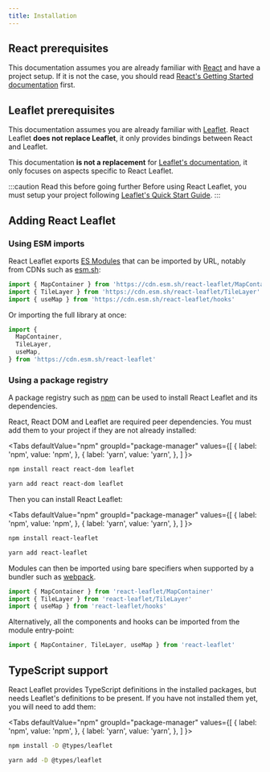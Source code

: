 ```yaml
---
title: Installation
---
```



## React prerequisites

This documentation assumes you are already familiar with [React](https://reactjs.org/) and have a project setup. If it is not the case, you should read [React's Getting Started documentation](https://reactjs.org/docs/getting-started.html) first.

## Leaflet prerequisites

This documentation assumes you are already familiar with [Leaflet](https://leafletjs.com/). React Leaflet **does not replace Leaflet**, it only provides bindings between React and Leaflet.

This documentation **is not a replacement** for [Leaflet's documentation](https://leafletjs.com/reference.html), it only focuses on aspects specific to React Leaflet.

:::caution Read this before going further
Before using React Leaflet, you must setup your project following [Leaflet's Quick Start Guide](https://leafletjs.com/examples/quick-start/).
:::

## Adding React Leaflet

### Using ESM imports

React Leaflet exports [ES Modules](https://developer.mozilla.org/en-US/docs/Web/JavaScript/Guide/Modules) that can be imported by URL, notably from CDNs such as [esm.sh](https://esm.sh/):

```js
import { MapContainer } from 'https://cdn.esm.sh/react-leaflet/MapContainer'
import { TileLayer } from 'https://cdn.esm.sh/react-leaflet/TileLayer'
import { useMap } from 'https://cdn.esm.sh/react-leaflet/hooks'
```

Or importing the full library at once:

```js
import {
  MapContainer,
  TileLayer,
  useMap,
} from 'https://cdn.esm.sh/react-leaflet'
```

### Using a package registry

A package registry such as [npm](https://www.npmjs.com/) can be used to install React Leaflet and its dependencies.

React, React DOM and Leaflet are required peer dependencies. You must add them to your project if they are not already installed:

<Tabs
  defaultValue="npm"
  groupId="package-manager"
  values={[
    { label: 'npm', value: 'npm', },
    { label: 'yarn', value: 'yarn', },
  ]
}>
<TabItem value="npm">

```bash
npm install react react-dom leaflet
```

</TabItem>
<TabItem value="yarn">

```bash
yarn add react react-dom leaflet
```

</TabItem>
</Tabs>

Then you can install React Leaflet:

<Tabs
  defaultValue="npm"
  groupId="package-manager"
  values={[
    { label: 'npm', value: 'npm', },
    { label: 'yarn', value: 'yarn', },
  ]
}>
<TabItem value="npm">

```bash
npm install react-leaflet
```

</TabItem>
<TabItem value="yarn">

```bash
yarn add react-leaflet
```

</TabItem>
</Tabs>

Modules can then be imported using bare specifiers when supported by a bundler such as [webpack](https://webpack.js.org/).

```js
import { MapContainer } from 'react-leaflet/MapContainer'
import { TileLayer } from 'react-leaflet/TileLayer'
import { useMap } from 'react-leaflet/hooks'
```

Alternatively, all the components and hooks can be imported from the module entry-point:

```js
import { MapContainer, TileLayer, useMap } from 'react-leaflet'
```

## TypeScript support

React Leaflet provides TypeScript definitions in the installed packages, but needs Leaflet's definitions to be present. If you have not installed them yet, you will need to add them:

<Tabs
  defaultValue="npm"
  groupId="package-manager"
  values={[
    { label: 'npm', value: 'npm', },
    { label: 'yarn', value: 'yarn', },
  ]
}>
<TabItem value="npm">

```bash
npm install -D @types/leaflet
```

</TabItem>
<TabItem value="yarn">

```bash
yarn add -D @types/leaflet
```

</TabItem>
</Tabs>
